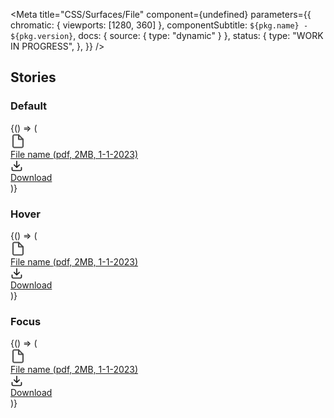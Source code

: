 

<Meta
  title="CSS/Surfaces/File"
  component={undefined}
  parameters={{
    chromatic: { viewports: [1280, 360] },
    componentSubtitle: `${pkg.name} - ${pkg.version}`,
    docs: { source: { type: "dynamic" } },
    status: {
      type: "WORK IN PROGRESS",
    },
  }}
/>

<Description markdown={readme} />

## Stories

### Default

<Canvas>
  <Story name="Default">
    {() => (
      <a
        href="/example.pdf"
        class="denhaag-file"
        aria-labelledby="name"
        aria-describedby="description"
        download="Example"
      >
        <div class="denhaag-file__left">
          <svg
            className="denhaag-file__icon"
            xmlns="http://www.w3.org/2000/svg"
            width="24"
            height="25"
            viewBox="0 0 24 25"
            fill="none"
          >
            <path
              d="M13 2.5H6C5.46957 2.5 4.96086 2.71071 4.58579 3.08579C4.21071 3.46086 4 3.96957 4 4.5V20.5C4 21.0304 4.21071 21.5391 4.58579 21.9142C4.96086 22.2893 5.46957 22.5 6 22.5H18C18.5304 22.5 19.0391 22.2893 19.4142 21.9142C19.7893 21.5391 20 21.0304 20 20.5V9.5L13 2.5Z"
              stroke="#4B4B4B"
              stroke-width="2"
              stroke-linecap="round"
              stroke-linejoin="round"
            />
            <path d="M13 2.5V9.5H20" stroke="#4B4B4B" stroke-width="2" stroke-linecap="round" stroke-linejoin="round" />
          </svg>
        </div>
        <div class="denhaag-file__right">
          <div class="denhaag-file__label">
            <span id="name">File name </span>
            <span id="description">(pdf, 2MB, 1-1-2023)</span>
          </div>
          <div class="denhaag-file__link">
            <svg xmlns="http://www.w3.org/2000/svg" width="20" height="20" viewBox="0 0 20 20" fill="none">
              <path
                fill-rule="evenodd"
                clip-rule="evenodd"
                d="M2.49984 11.668C2.96007 11.668 3.33317 12.0411 3.33317 12.5013V15.8346C3.33317 16.0556 3.42097 16.2676 3.57725 16.4239C3.73353 16.5802 3.94549 16.668 4.1665 16.668H15.8332C16.0542 16.668 16.2661 16.5802 16.4224 16.4239C16.5787 16.2676 16.6665 16.0556 16.6665 15.8346V12.5013C16.6665 12.0411 17.0396 11.668 17.4998 11.668C17.9601 11.668 18.3332 12.0411 18.3332 12.5013V15.8346C18.3332 16.4977 18.0698 17.1336 17.6009 17.6024C17.1321 18.0712 16.4962 18.3346 15.8332 18.3346H4.1665C3.50346 18.3346 2.86758 18.0712 2.39874 17.6024C1.9299 17.1336 1.6665 16.4977 1.6665 15.8346V12.5013C1.6665 12.0411 2.0396 11.668 2.49984 11.668Z"
                fill="currentColor"
              />
              <path
                fill-rule="evenodd"
                clip-rule="evenodd"
                d="M5.24408 7.74408C5.56951 7.41864 6.09715 7.41864 6.42259 7.74408L10 11.3215L13.5774 7.74408C13.9028 7.41864 14.4305 7.41864 14.7559 7.74408C15.0814 8.06951 15.0814 8.59715 14.7559 8.92259L10.5893 13.0893C10.2638 13.4147 9.73618 13.4147 9.41074 13.0893L5.24408 8.92259C4.91864 8.59715 4.91864 8.06951 5.24408 7.74408Z"
                fill="currentColor"
              />
              <path
                fill-rule="evenodd"
                clip-rule="evenodd"
                d="M9.99984 1.66797C10.4601 1.66797 10.8332 2.04106 10.8332 2.5013V12.5013C10.8332 12.9615 10.4601 13.3346 9.99984 13.3346C9.5396 13.3346 9.1665 12.9615 9.1665 12.5013V2.5013C9.1665 2.04106 9.5396 1.66797 9.99984 1.66797Z"
                fill="currentColor"
              />
            </svg>
            <div class="utrecht-link" tabindex="-1">
              Download
            </div>
          </div>
        </div>
      </a>
    )}
  </Story>
</Canvas>

### Hover

<Canvas>
  <Story name="Hover">
    {() => (
      <a
        href="/example.pdf"
        class="denhaag-file denhaag-file--hover"
        aria-labelledby="name"
        aria-describedby="description"
        download="Example"
      >
        <div class="denhaag-file__left">
          <svg
            className="denhaag-file__icon"
            xmlns="http://www.w3.org/2000/svg"
            width="24"
            height="25"
            viewBox="0 0 24 25"
            fill="none"
          >
            <path
              d="M13 2.5H6C5.46957 2.5 4.96086 2.71071 4.58579 3.08579C4.21071 3.46086 4 3.96957 4 4.5V20.5C4 21.0304 4.21071 21.5391 4.58579 21.9142C4.96086 22.2893 5.46957 22.5 6 22.5H18C18.5304 22.5 19.0391 22.2893 19.4142 21.9142C19.7893 21.5391 20 21.0304 20 20.5V9.5L13 2.5Z"
              stroke="#4B4B4B"
              stroke-width="2"
              stroke-linecap="round"
              stroke-linejoin="round"
            />
            <path d="M13 2.5V9.5H20" stroke="#4B4B4B" stroke-width="2" stroke-linecap="round" stroke-linejoin="round" />
          </svg>
        </div>
        <div class="denhaag-file__right">
          <div class="denhaag-file__label">
            <span id="name">File name </span>
            <span id="description">(pdf, 2MB, 1-1-2023)</span>
          </div>
          <div class="denhaag-file__link">
            <svg xmlns="http://www.w3.org/2000/svg" width="20" height="20" viewBox="0 0 20 20" fill="none">
              <path
                fill-rule="evenodd"
                clip-rule="evenodd"
                d="M2.49984 11.668C2.96007 11.668 3.33317 12.0411 3.33317 12.5013V15.8346C3.33317 16.0556 3.42097 16.2676 3.57725 16.4239C3.73353 16.5802 3.94549 16.668 4.1665 16.668H15.8332C16.0542 16.668 16.2661 16.5802 16.4224 16.4239C16.5787 16.2676 16.6665 16.0556 16.6665 15.8346V12.5013C16.6665 12.0411 17.0396 11.668 17.4998 11.668C17.9601 11.668 18.3332 12.0411 18.3332 12.5013V15.8346C18.3332 16.4977 18.0698 17.1336 17.6009 17.6024C17.1321 18.0712 16.4962 18.3346 15.8332 18.3346H4.1665C3.50346 18.3346 2.86758 18.0712 2.39874 17.6024C1.9299 17.1336 1.6665 16.4977 1.6665 15.8346V12.5013C1.6665 12.0411 2.0396 11.668 2.49984 11.668Z"
                fill="currentColor"
              />
              <path
                fill-rule="evenodd"
                clip-rule="evenodd"
                d="M5.24408 7.74408C5.56951 7.41864 6.09715 7.41864 6.42259 7.74408L10 11.3215L13.5774 7.74408C13.9028 7.41864 14.4305 7.41864 14.7559 7.74408C15.0814 8.06951 15.0814 8.59715 14.7559 8.92259L10.5893 13.0893C10.2638 13.4147 9.73618 13.4147 9.41074 13.0893L5.24408 8.92259C4.91864 8.59715 4.91864 8.06951 5.24408 7.74408Z"
                fill="currentColor"
              />
              <path
                fill-rule="evenodd"
                clip-rule="evenodd"
                d="M9.99984 1.66797C10.4601 1.66797 10.8332 2.04106 10.8332 2.5013V12.5013C10.8332 12.9615 10.4601 13.3346 9.99984 13.3346C9.5396 13.3346 9.1665 12.9615 9.1665 12.5013V2.5013C9.1665 2.04106 9.5396 1.66797 9.99984 1.66797Z"
                fill="currentColor"
              />
            </svg>
            <div class="utrecht-link" tabindex="-1">
              Download
            </div>
          </div>
        </div>
      </a>
    )}
  </Story>
</Canvas>

### Focus

<Canvas>
  <Story name="Focus">
    {() => (
      <a
        href="/example.pdf"
        class="denhaag-file denhaag-file--focus"
        aria-labelledby="name"
        aria-describedby="description"
        download="Example"
      >
        <div class="denhaag-file__left">
          <svg
            className="denhaag-file__icon"
            xmlns="http://www.w3.org/2000/svg"
            width="24"
            height="25"
            viewBox="0 0 24 25"
            fill="none"
          >
            <path
              d="M13 2.5H6C5.46957 2.5 4.96086 2.71071 4.58579 3.08579C4.21071 3.46086 4 3.96957 4 4.5V20.5C4 21.0304 4.21071 21.5391 4.58579 21.9142C4.96086 22.2893 5.46957 22.5 6 22.5H18C18.5304 22.5 19.0391 22.2893 19.4142 21.9142C19.7893 21.5391 20 21.0304 20 20.5V9.5L13 2.5Z"
              stroke="#4B4B4B"
              stroke-width="2"
              stroke-linecap="round"
              stroke-linejoin="round"
            />
            <path d="M13 2.5V9.5H20" stroke="#4B4B4B" stroke-width="2" stroke-linecap="round" stroke-linejoin="round" />
          </svg>
        </div>
        <div class="denhaag-file__right">
          <div class="denhaag-file__label">
            <span id="name">File name </span>
            <span id="description">(pdf, 2MB, 1-1-2023)</span>
          </div>
          <div class="denhaag-file__link">
            <svg xmlns="http://www.w3.org/2000/svg" width="20" height="20" viewBox="0 0 20 20" fill="none">
              <path
                fill-rule="evenodd"
                clip-rule="evenodd"
                d="M2.49984 11.668C2.96007 11.668 3.33317 12.0411 3.33317 12.5013V15.8346C3.33317 16.0556 3.42097 16.2676 3.57725 16.4239C3.73353 16.5802 3.94549 16.668 4.1665 16.668H15.8332C16.0542 16.668 16.2661 16.5802 16.4224 16.4239C16.5787 16.2676 16.6665 16.0556 16.6665 15.8346V12.5013C16.6665 12.0411 17.0396 11.668 17.4998 11.668C17.9601 11.668 18.3332 12.0411 18.3332 12.5013V15.8346C18.3332 16.4977 18.0698 17.1336 17.6009 17.6024C17.1321 18.0712 16.4962 18.3346 15.8332 18.3346H4.1665C3.50346 18.3346 2.86758 18.0712 2.39874 17.6024C1.9299 17.1336 1.6665 16.4977 1.6665 15.8346V12.5013C1.6665 12.0411 2.0396 11.668 2.49984 11.668Z"
                fill="currentColor"
              />
              <path
                fill-rule="evenodd"
                clip-rule="evenodd"
                d="M5.24408 7.74408C5.56951 7.41864 6.09715 7.41864 6.42259 7.74408L10 11.3215L13.5774 7.74408C13.9028 7.41864 14.4305 7.41864 14.7559 7.74408C15.0814 8.06951 15.0814 8.59715 14.7559 8.92259L10.5893 13.0893C10.2638 13.4147 9.73618 13.4147 9.41074 13.0893L5.24408 8.92259C4.91864 8.59715 4.91864 8.06951 5.24408 7.74408Z"
                fill="currentColor"
              />
              <path
                fill-rule="evenodd"
                clip-rule="evenodd"
                d="M9.99984 1.66797C10.4601 1.66797 10.8332 2.04106 10.8332 2.5013V12.5013C10.8332 12.9615 10.4601 13.3346 9.99984 13.3346C9.5396 13.3346 9.1665 12.9615 9.1665 12.5013V2.5013C9.1665 2.04106 9.5396 1.66797 9.99984 1.66797Z"
                fill="currentColor"
              />
            </svg>
            <div class="utrecht-link" tabindex="-1">
              Download
            </div>
          </div>
        </div>
      </a>
    )}
  </Story>
</Canvas>
